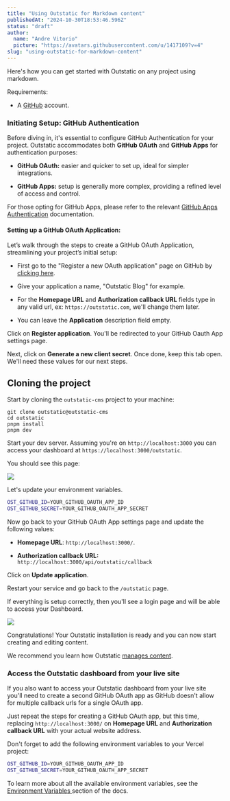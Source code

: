 ```yaml
---
title: "Using Outstatic for Markdown content"
publishedAt: "2024-10-30T18:53:46.596Z"
status: "draft"
author:
  name: "Andre Vitorio"
  picture: "https://avatars.githubusercontent.com/u/1417109?v=4"
slug: "using-outstatic-for-markdown-content"
---
```


Here's how you can get started with Outstatic on any project using markdown.

Requirements:

- A [GitHub](https://github.com) account.

### **Initiating Setup: GitHub Authentication**

Before diving in, it's essential to configure GitHub Authentication for your project. Outstatic accommodates both **GitHub OAuth** and **GitHub Apps** for authentication purposes:

- **GitHub OAuth:** easier and quicker to set up, ideal for simpler integrations.

- **GitHub Apps:** setup is generally more complex, providing a refined level of access and control.

For those opting for GitHub Apps, please refer to the relevant [GitHub Apps Authentication](/github-apps-authentication) documentation.

#### Setting up a GitHub OAuth Application:

Let’s walk through the steps to create a GitHub OAuth Application, streamlining your project’s initial setup:

- First go to the "Register a new OAuth application" page on GitHub by [clicking here](https://github.com/settings/applications/new).

- Give your application a name, "Outstatic Blog" for example.

- For the **Homepage URL** and **Authorization callback URL** fields type in any valid url, ex: `https://outstatic.com`, we'll change them later.

- You can leave the **Application** description field empty.

Click on **Register application**. You'll be redirected to your GitHub Oauth App settings page.

Next, click on **Generate a new client secret**. Once done, keep this tab open. We'll need these values for our next steps.

## Cloning the project

Start by cloning the `outstatic-cms` project to your machine:

```
git clone outstatic@outstatic-cms
cd outstatic
pnpm install
pnpm dev
```

Start your dev server. Assuming you're on `http://localhost:3000` you can access your dashboard at `https://localhost:3000/outstatic`.

You should see this page:

![](/docs/images/missing-env-vars-gzNz.webp)

Let's update your environment variables.

```bash
OST_GITHUB_ID=YOUR_GITHUB_OAUTH_APP_ID
OST_GITHUB_SECRET=YOUR_GITHUB_OAUTH_APP_SECRET
```

Now go back to your GitHub OAuth App settings page and update the following values:

- **Homepage URL**: `http://localhost:3000/`.

- **Authorization callback URL:** `http://localhost:3000/api/outstatic/callback`

Click on **Update application**.

Restart your service and go back to the `/outstatic` page.

If everything is setup correctly, then you'll see a login page and will be able to access your Dashboard.

![](/docs/images/outstatic-login-screen-I4Mz.png)

Congratulations! Your Outstatic installation is ready and you can now start creating and editing content.

We recommend you learn how Outstatic [manages content](/introduction).

### Access the Outstatic dashboard from your live site

If you also want to access your Outstatic dashboard from your live site you'll need to create a second GitHub OAuth app as GitHub doesn't allow for multiple callback urls for a single OAuth app.

Just repeat the steps for creating a GitHub OAuth app, but this time, replacing `http://localhost:3000/` on **Homepage URL** and **Authorization callback URL** with your actual website address.

Don't forget to add the following environment variables to your Vercel project:

```bash
OST_GITHUB_ID=YOUR_GITHUB_OAUTH_APP_ID
OST_GITHUB_SECRET=YOUR_GITHUB_OAUTH_APP_SECRET
```

To learn more about all the available environment variables, see the [Environment Variables ](https://outstatic.com/environment-variables)section of the docs.